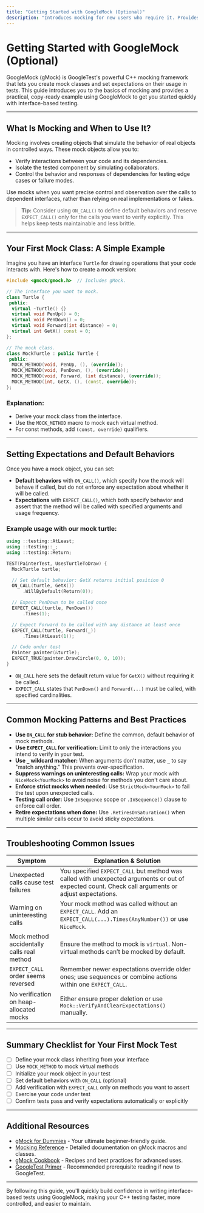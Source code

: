 ```yaml
---
title: "Getting Started with GoogleMock (Optional)"
description: "Introduces mocking for new users who require it. Provides a simple, copy-ready example using GoogleMock for interface-based testing, with advice when to use mocks."
---
```


# Getting Started with GoogleMock (Optional)

GoogleMock (gMock) is GoogleTest's powerful C++ mocking framework that lets you create mock classes and set expectations on their usage in tests. This guide introduces you to the basics of mocking and provides a practical, copy-ready example using GoogleMock to get you started quickly with interface-based testing.

---

## What Is Mocking and When to Use It?

Mocking involves creating objects that simulate the behavior of real objects in controlled ways. These mock objects allow you to:

- Verify interactions between your code and its dependencies.
- Isolate the tested component by simulating collaborators.
- Control the behavior and responses of dependencies for testing edge cases or failure modes.

Use mocks when you want precise control and observation over the calls to dependent interfaces, rather than relying on real implementations or fakes.

> **Tip:** Consider using `ON_CALL()` to define default behaviors and reserve `EXPECT_CALL()` only for the calls you want to verify explicitly. This helps keep tests maintainable and less brittle.

---

## Your First Mock Class: A Simple Example

Imagine you have an interface `Turtle` for drawing operations that your code interacts with. Here's how to create a mock version:

```cpp
#include <gmock/gmock.h>  // Includes gMock.

// The interface you want to mock.
class Turtle {
 public:
  virtual ~Turtle() {}
  virtual void PenUp() = 0;
  virtual void PenDown() = 0;
  virtual void Forward(int distance) = 0;
  virtual int GetX() const = 0;
};

// The mock class.
class MockTurtle : public Turtle {
 public:
  MOCK_METHOD(void, PenUp, (), (override));
  MOCK_METHOD(void, PenDown, (), (override));
  MOCK_METHOD(void, Forward, (int distance), (override));
  MOCK_METHOD(int, GetX, (), (const, override));
};
```

### Explanation:
- Derive your mock class from the interface.
- Use the `MOCK_METHOD` macro to mock each virtual method.
- For const methods, add `(const, override)` qualifiers.


---

## Setting Expectations and Default Behaviors

Once you have a mock object, you can set:

- **Default behaviors** with `ON_CALL()`, which specify how the mock will behave if called, but do not enforce any expectation about whether it will be called.
- **Expectations** with `EXPECT_CALL()`, which both specify behavior and assert that the method will be called with specified arguments and usage frequency.

### Example usage with our mock turtle:

```cpp
using ::testing::AtLeast;
using ::testing::_;
using ::testing::Return;

TEST(PainterTest, UsesTurtleToDraw) {
  MockTurtle turtle;

  // Set default behavior: GetX returns initial position 0
  ON_CALL(turtle, GetX())
      .WillByDefault(Return(0));

  // Expect PenDown to be called once
  EXPECT_CALL(turtle, PenDown())
      .Times(1);

  // Expect Forward to be called with any distance at least once
  EXPECT_CALL(turtle, Forward(_))
      .Times(AtLeast(1));

  // Code under test
  Painter painter(&turtle);
  EXPECT_TRUE(painter.DrawCircle(0, 0, 10));
}
```

- `ON_CALL` here sets the default return value for `GetX()` without requiring it be called.
- `EXPECT_CALL` states that `PenDown()` and `Forward(...)` must be called, with specified cardinalities.

---

## Common Mocking Patterns and Best Practices

- **Use `ON_CALL` for stub behavior:** Define the common, default behavior of mock methods.
- **Use `EXPECT_CALL` for verification:** Limit to only the interactions you intend to verify in your test.
- **Use `_` wildcard matcher:** When arguments don't matter, use `_` to say "match anything." This prevents over-specification.
- **Suppress warnings on uninteresting calls:** Wrap your mock with `NiceMock<YourMock>` to avoid noise for methods you don't care about.
- **Enforce strict mocks when needed:** Use `StrictMock<YourMock>` to fail the test upon unexpected calls.
- **Testing call order:** Use `InSequence` scope or `.InSequence()` clause to enforce call order.
- **Retire expectations when done:** Use `.RetiresOnSaturation()` when multiple similar calls occur to avoid sticky expectations.

---

## Troubleshooting Common Issues

| Symptom | Explanation & Solution |
|---|---|
| Unexpected calls cause test failures | You specified `EXPECT_CALL` but method was called with unexpected arguments or out of expected count. Check call arguments or adjust expectations.
| Warning on uninteresting calls | Your mock method was called without an `EXPECT_CALL`. Add an `EXPECT_CALL(...).Times(AnyNumber())` or use `NiceMock`.
| Mock method accidentally calls real method | Ensure the method to mock is `virtual`. Non-virtual methods can’t be mocked by default.
| `EXPECT_CALL` order seems reversed | Remember newer expectations override older ones; use sequences or combine actions within one `EXPECT_CALL`.
| No verification on heap-allocated mocks | Either ensure proper deletion or use `Mock::VerifyAndClearExpectations()` manually.

---

## Summary Checklist for Your First Mock Test

- [ ] Define your mock class inheriting from your interface
- [ ] Use `MOCK_METHOD` to mock virtual methods
- [ ] Initialize your mock object in your test
- [ ] Set default behaviors with `ON_CALL` (optional)
- [ ] Add verification with `EXPECT_CALL` only on methods you want to assert
- [ ] Exercise your code under test
- [ ] Confirm tests pass and verify expectations automatically or explicitly

---

## Additional Resources

- [gMock for Dummies](https://google.github.io/googletest/gmock_for_dummies.html) - Your ultimate beginner-friendly guide.
- [Mocking Reference](https://google.github.io/googletest/reference/mocking.html) - Detailed documentation on gMock macros and classes.
- [gMock Cookbook](https://google.github.io/googletest/gmock_cook_book.html) - Recipes and best practices for advanced uses.
- [GoogleTest Primer](https://google.github.io/googletest/primer.html) - Recommended prerequisite reading if new to GoogleTest.

---

By following this guide, you'll quickly build confidence in writing interface-based tests using GoogleMock, making your C++ testing faster, more controlled, and easier to maintain.
